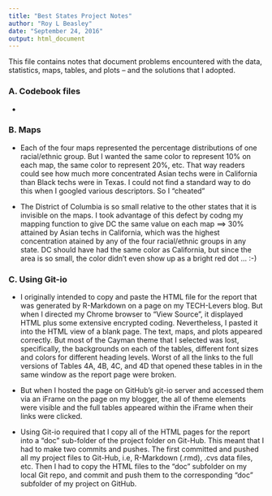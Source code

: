 ```yaml
---
title: "Best States Project Notes"
author: "Roy L Beasley"
date: "September 24, 2016"
output: html_document
---
```

This file contains notes that document problems encountered with the data, statistics, maps, tables, and plots -- and the solutions that I adopted.   

### A. Codebook files

* 



### B. Maps   

* Each of the four maps represented the percentage distributions of one racial/ethnic group. But I wanted the same color to represent 10% on each map, the same color to represent 20%, etc. That way readers could see how much more concentrated Asian techs were in California than Black techs were in Texas. I could not find a standard way to do this when I googled various descriptors. So I "cheated"   

* The District of Columbia is so small relative to the other states that it is invisible on the maps. I took advantage of this defect by codng my mapping function to give DC the same value on each map ==> 30% attained by Asian techs in California, which was the highest concentration atained by any of the four racial/ethnic groups in any state. DC should have had the same color as California, but since the area is so small, the color didn't even show up as a bright red dot ... :-)

### C. Using Git-io   

* I originally intended to copy and paste the HTML file for the report that was generated by R-Markdown on a page on my TECH-Levers blog. But when I directed my Chrome browser to "View Source", it displayed HTML plus some extensive encrypted coding. Nevertheless, I pasted it into the HTML view of a blank page. The text, maps, and plots appeared correctly. But most of the Cayman theme that I selected was lost,  specifically, the backgrounds on each of the tables, different font sizes and colors for different heading levels. Worst of all the  links to the full versions of Tables 4A, 4B, 4C, and 4D that opened these tables in in the same window as the report page were broken.   
 
* But when I hosted the page on GitHub's git-io server and accessed them via an iFrame on the page on my blogger, the all of theme elements were visible and the full tables appeared within the iFrame when their links were clicked.

* Using Git-io required that I copy all of the HTML pages for the report into a "doc" sub-folder of the project folder on Git-Hub. This meant that I had to make two commits and pushes. The first committed and pushed all my project files to Git-Hub, i.e, R-Markdown (.rmd), .cvs data files, etc. Then I had to copy the HTML files to the "doc" subfolder on my local Git repo, and commit and push them to the corresponding "doc" subfolder of my project on GitHub.







